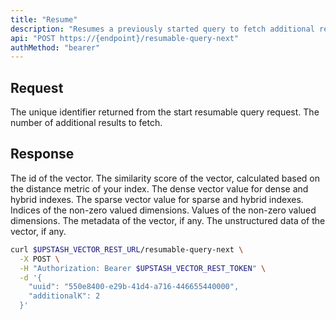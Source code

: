 ```yaml
---
title: "Resume"
description: "Resumes a previously started query to fetch additional results."
api: "POST https://{endpoint}/resumable-query-next"
authMethod: "bearer"
---
```


## Request

<ParamField body="uuid" type="string" required>
  The unique identifier returned from the start resumable query request.
</ParamField>

<ParamField body="additionalK" type="number" required>
  The number of additional results to fetch.
</ParamField>

## Response

<ResponseField name="Scores" type="Object[]">
  <Expandable defaultOpen="true">
    <ResponseField name="id" type="string" required>
      The id of the vector.
    </ResponseField>
    <ResponseField name="score" type="number" required>
      The similarity score of the vector, calculated based on the distance
      metric of your index.
    </ResponseField>
    <ResponseField name="vector" type="number[]">
      The dense vector value for dense and hybrid indexes.
    </ResponseField>
    <ResponseField name="sparseVector" type="Object[]">
      The sparse vector value for sparse and hybrid indexes.
      <Expandable defaultOpen="true">
        <ResponseField name="indices" type="number[]">
          Indices of the non-zero valued dimensions.
        </ResponseField>
        <ResponseField name="values" type="number[]">
          Values of the non-zero valued dimensions.
        </ResponseField>
      </Expandable>
    </ResponseField>
    <ResponseField name="metadata" type="Object">
      The metadata of the vector, if any.
    </ResponseField>
    <ResponseField name="data" type="string">
      The unstructured data of the vector, if any.
    </ResponseField>
  </Expandable>
</ResponseField>

<RequestExample>

```sh curl
curl $UPSTASH_VECTOR_REST_URL/resumable-query-next \
  -X POST \
  -H "Authorization: Bearer $UPSTASH_VECTOR_REST_TOKEN" \
  -d '{
    "uuid": "550e8400-e29b-41d4-a716-446655440000",
    "additionalK": 2
  }'
```

</RequestExample>
